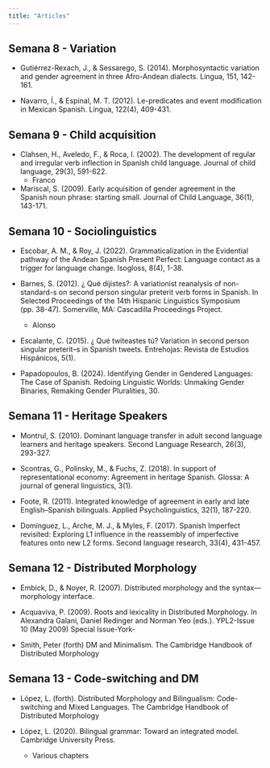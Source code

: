 ```yaml
---
title: "Articles"
---
```


## Semana 8 - Variation

- Gutiérrez-Rexach, J., & Sessarego, S. (2014). Morphosyntactic variation and gender agreement in three Afro-Andean dialects. Lingua, 151, 142-161.

- Navarro, Í., & Espinal, M. T. (2012). Le-predicates and event modification in Mexican Spanish. Lingua, 122(4), 409-431.

## Semana 9 - Child acquisition

- Clahsen, H., Aveledo, F., & Roca, I. (2002). The development of regular and irregular verb inflection in Spanish child language. Journal of child language, 29(3), 591-622.
    - Franco

- Mariscal, S. (2009). Early acquisition of gender agreement in the Spanish noun phrase: starting small. Journal of Child Language, 36(1), 143-171.

## Semana 10 - Sociolinguistics

- Escobar, A. M., & Roy, J. (2022). Grammaticalization in the Evidential pathway of the Andean Spanish Present Perfect: Language contact as a trigger for language change. Isogloss, 8(4), 1-38.

- Barnes, S. (2012). ¿ Qué dijistes?: A variationist reanalysis of non-standard-s on second person singular preterit verb forms in Spanish. In Selected Proceedings of the 14th Hispanic Linguistics Symposium (pp. 38-47). Somerville, MA: Cascadilla Proceedings Project.
    - Alonso

- Escalante, C. (2015). ¿ Qué twiteastes tú? Variation in second person singular preterit–s in Spanish tweets. Entrehojas: Revista de Estudios Hispánicos, 5(1).

- Papadopoulos, B. (2024). Identifying Gender in Gendered Languages: The Case of Spanish. Redoing Linguistic Worlds: Unmaking Gender Binaries, Remaking Gender Pluralities, 30.

## Semana 11 - Heritage Speakers

- Montrul, S. (2010). Dominant language transfer in adult second language learners and heritage speakers. Second Language Research, 26(3), 293-327.

- Scontras, G., Polinsky, M., & Fuchs, Z. (2018). In support of representational economy: Agreement in heritage Spanish. Glossa: A journal of general linguistics, 3(1).

- Foote, R. (2011). Integrated knowledge of agreement in early and late English–Spanish bilinguals. Applied Psycholinguistics, 32(1), 187-220.

- Domínguez, L., Arche, M. J., & Myles, F. (2017). Spanish Imperfect revisited: Exploring L1 influence in the reassembly of imperfective features onto new L2 forms. Second language research, 33(4), 431-457.

## Semana 12 - Distributed Morphology

- Embick, D., & Noyer, R. (2007). Distributed morphology and the syntax—morphology interface.

- Acquaviva, P. (2009). Roots and lexicality in Distributed Morphology. In Alexandra Galani, Daniel Redinger and Norman Yeo (eds.). YPL2-Issue 10 (May 2009) Special Issue-York-

- Smith, Peter (forth) DM and Minimalism. The Cambridge Handbook of Distributed Morphology

## Semana 13 - Code-switching and DM

- López, L. (forth). Distributed Morphology and Bilingualism: Code-switching and Mixed Languages. The Cambridge Handbook of Distributed Morphology

- López, L. (2020). Bilingual grammar: Toward an integrated model. Cambridge University Press.
    - Various chapters

